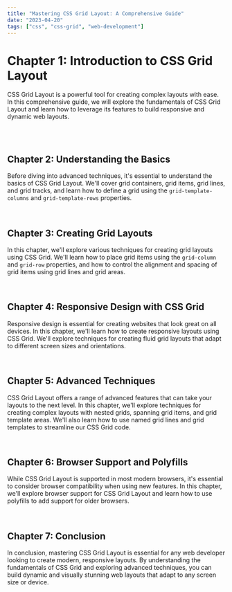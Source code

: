 ```yaml
---
title: "Mastering CSS Grid Layout: A Comprehensive Guide"
date: "2023-04-20"
tags: ["css", "css-grid", "web-development"]
---
```


<CustomImage
    src="https://images.unsplash.com/photo-1616628188550-808682f3926d?q=80&w=1887&auto=format&fit=crop&ixlib=rb-4.0.3&ixid=M3wxMjA3fDB8MHxwaG90by1wYWdlfHx8fGVufDB8fHx8fA%3D%3D?q=80&w=800&h=600&auto=format&fit=crop"
    alt="The Power of Progressive Web Apps: Building Fast, Reliable, and Engaging Web Experiences"
/>

# Chapter 1: Introduction to CSS Grid Layout

CSS Grid Layout is a powerful tool for creating complex layouts with ease. In this comprehensive guide, we will explore the fundamentals of CSS Grid Layout and learn how to leverage its features to build responsive and dynamic web layouts.

<br />
<br />

## Chapter 2: Understanding the Basics

Before diving into advanced techniques, it's essential to understand the basics of CSS Grid Layout. We'll cover grid containers, grid items, grid lines, and grid tracks, and learn how to define a grid using the `grid-template-columns` and `grid-template-rows` properties.

<br />

## Chapter 3: Creating Grid Layouts

In this chapter, we'll explore various techniques for creating grid layouts using CSS Grid. We'll learn how to place grid items using the `grid-column` and `grid-row` properties, and how to control the alignment and spacing of grid items using grid lines and grid areas.

<br />

## Chapter 4: Responsive Design with CSS Grid

Responsive design is essential for creating websites that look great on all devices. In this chapter, we'll learn how to create responsive layouts using CSS Grid. We'll explore techniques for creating fluid grid layouts that adapt to different screen sizes and orientations.

<br />

## Chapter 5: Advanced Techniques

CSS Grid Layout offers a range of advanced features that can take your layouts to the next level. In this chapter, we'll explore techniques for creating complex layouts with nested grids, spanning grid items, and grid template areas. We'll also learn how to use named grid lines and grid templates to streamline our CSS Grid code.

<br />

## Chapter 6: Browser Support and Polyfills

While CSS Grid Layout is supported in most modern browsers, it's essential to consider browser compatibility when using new features. In this chapter, we'll explore browser support for CSS Grid Layout and learn how to use polyfills to add support for older browsers.

<br />

## Chapter 7: Conclusion

In conclusion, mastering CSS Grid Layout is essential for any web developer looking to create modern, responsive layouts. By understanding the fundamentals of CSS Grid and exploring advanced techniques, you can build dynamic and visually stunning web layouts that adapt to any screen size or device.
